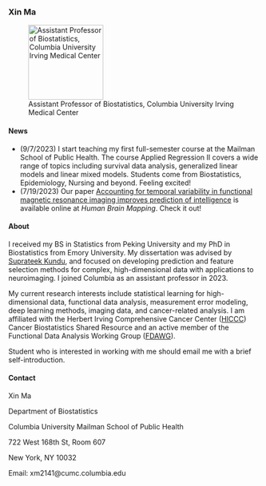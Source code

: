 ### Xin Ma

![Assistant Professor of Biostatistics, Columbia University Irving Medical Center](images/XM.jpg){fig-align="left" width="150"}

#### News

-   (9/7/2023) I start teaching my first full-semester course at the Mailman School of Public Health. The course Applied Regression II covers a wide range of topics including survival data analysis, generalized linear models and linear mixed models. Students come from Biostatistics, Epidemiology, Nursing and beyond. Feeling excited!
-   (7/19/2023) Our paper [Accounting for temporal variability in functional magnetic resonance imaging improves prediction of intelligence](https://doi.org/10.1002/hbm.26415) is available online at *Human Brain Mapping*. Check it out!

#### About

I received my BS in Statistics from Peking University and my PhD in Biostatistics from Emory University. My dissertation was advised by [Suprateek Kundu](https://sites.google.com/view/suprateek/home), and focused on developing prediction and feature selection methods for complex, high-dimensional data with applications to neuroimaging. I joined Columbia as an assistant professor in 2023.

My current research interests include statistical learning for high-dimensional data, functional data analysis, measurement error modeling, deep learning methods, imaging data, and cancer-related analysis. I am affiliated with the Herbert Irving Comprehensive Cancer Center ([HICCC](https://www.cancer.columbia.edu)) Cancer Biostatistics Shared Resource and an active member of the Functional Data Analysis Working Group ([FDAWG](https://www.publichealth.columbia.edu/research/programs/functional-data-analysis-working-group)).

Student who is interested in working with me should email me with a brief self-introduction.

#### Contact

Xin Ma

Department of Biostatistics

Columbia University Mailman School of Public Health

722 West 168th St, Room 607

New York, NY 10032

Email: xm2141\@cumc.columbia.edu
